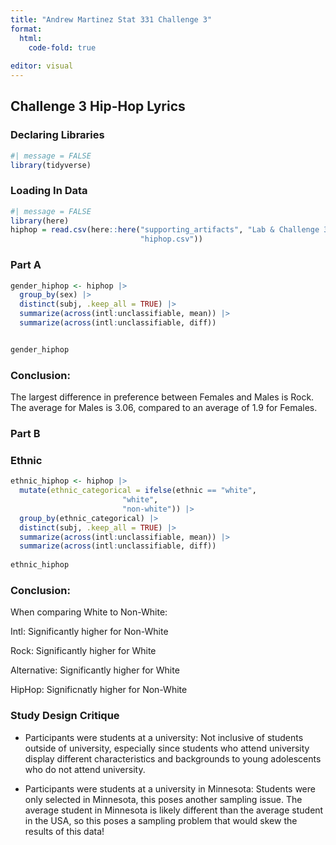 ```yaml
---
title: "Andrew Martinez Stat 331 Challenge 3"
format:
  html:
    code-fold: true
  
editor: visual
---
```


## Challenge 3 Hip-Hop Lyrics

### Declaring Libraries

```r
#| message = FALSE
library(tidyverse)
```

### Loading In Data

```r
#| message = FALSE
library(here)
hiphop = read.csv(here::here("supporting_artifacts", "Lab & Challenge 3", 
                             "hiphop.csv"))
```

### Part A

```r
gender_hiphop <- hiphop |> 
  group_by(sex) |> 
  distinct(subj, .keep_all = TRUE) |> 
  summarize(across(intl:unclassifiable, mean)) |> 
  summarize(across(intl:unclassifiable, diff))


gender_hiphop
```

### Conclusion:

The largest difference in preference between Females and Males is Rock. The average for Males is 3.06, compared to an average of 1.9 for Females.

### Part B

### Ethnic

```r
ethnic_hiphop <- hiphop |> 
  mutate(ethnic_categorical = ifelse(ethnic == "white", 
                         "white", 
                         "non-white")) |> 
  group_by(ethnic_categorical) |> 
  distinct(subj, .keep_all = TRUE) |>
  summarize(across(intl:unclassifiable, mean)) |> 
  summarize(across(intl:unclassifiable, diff))
  
ethnic_hiphop
```

### Conclusion:

When comparing White to Non-White:

Intl: Significantly higher for Non-White

Rock: Significantly higher for White

Alternative: Significantly higher for White

HipHop: Significnatly higher for Non-White

### Study Design Critique

-   Participants were students at a university: Not inclusive of students outside of university, especially since students who attend university display different characteristics and backgrounds to young adolescents who do not attend university.

-   Participants were students at a university in Minnesota: Students were only selected in Minnesota, this poses another sampling issue. The average student in Minnesota is likely different than the average student in the USA, so this poses a sampling problem that would skew the results of this data!
